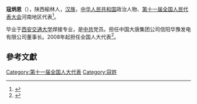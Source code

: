 '''寇炳恩'''（{{bd|1962年||}}），陕西榆林人，[[汉族|汉族]]，[[中华人民共和国|中华人民共和国]]政治人物、[[第十一届全国人民代表大会|第十一届全国人民代表大会]]河南地区代表<ref>{{cite web|author=新华网|title=第十一届全国人大代表|url=http://news.xinhuanet.com/ziliao/2008-03/03/content_7708230.htm?node=36628|publisher=新华网|accessdate=2014-01-07|archive-date=2014-01-10|archive-url=https://web.archive.org/web/20140110211415/http://news.xinhuanet.com/ziliao/2008-03/03/content_7708230.htm?node=36628|dead-url=no}}</ref>。

毕业于[[西安交通大学|西安交通大学]]焊接专业，是[[中共|中共]]党员。担任中国大唐集团公司信阳华豫发电有限公司董事长。2008年起担任全国人大代表<ref>{{cite news|title=全国人大代表信息-寇炳恩|url=http://210.82.31.1:8084/delegate/viewDelegate.action?dbid=111530|accessdate=2013-04-05|newspaper=全国人大网|archive-url=https://web.archive.org/web/20140505041844/http://www.npc.gov.cn/delegate/viewDelegate.action?dbid=111530|archive-date=2014-05-05|dead-url=yes}}</ref>。

==參考文獻==
{{reflist}}
[[Category:第十一届全国人大代表|Category:第十一届全国人大代表]]
[[Category:寇姓|Category:寇姓]]